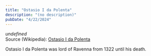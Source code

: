 ```yaml
---
title: "Ostasio I da Polenta"
description: "(no description)"
pubDate: "4/22/2024"
---
```


*undefined*  
Source (Wikipedia): [Ostasio I da Polenta][1]

Ostasio I da Polenta was lord of Ravenna from 1322 until his death.

[1]: https://en.wikipedia.org/wiki/Ostasio_I_da_Polenta
